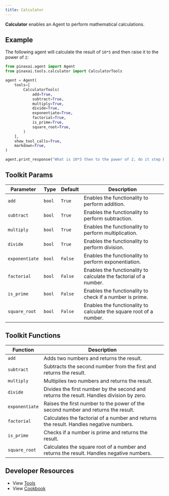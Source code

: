 ```yaml
---
title: Calculator
---
```


**Calculator** enables an Agent to perform mathematical calculations.

## Example

The following agent will calculate the result of `10*5` and then raise it to the power of `2`:

```python cookbook/tools/calculator_tools.py
from pinaxai.agent import Agent
from pinaxai.tools.calculator import CalculatorTools

agent = Agent(
    tools=[
        CalculatorTools(
            add=True,
            subtract=True,
            multiply=True,
            divide=True,
            exponentiate=True,
            factorial=True,
            is_prime=True,
            square_root=True,
        )
    ],
    show_tool_calls=True,
    markdown=True,
)

agent.print_response("What is 10*5 then to the power of 2, do it step by step")
```

## Toolkit Params

| Parameter      | Type   | Default | Description                                                         |
| -------------- | ------ | ------- | ------------------------------------------------------------------- |
| `add`          | `bool` | `True`  | Enables the functionality to perform addition.                      |
| `subtract`     | `bool` | `True`  | Enables the functionality to perform subtraction.                   |
| `multiply`     | `bool` | `True`  | Enables the functionality to perform multiplication.                |
| `divide`       | `bool` | `True`  | Enables the functionality to perform division.                      |
| `exponentiate` | `bool` | `False` | Enables the functionality to perform exponentiation.                |
| `factorial`    | `bool` | `False` | Enables the functionality to calculate the factorial of a number.   |
| `is_prime`     | `bool` | `False` | Enables the functionality to check if a number is prime.            |
| `square_root`  | `bool` | `False` | Enables the functionality to calculate the square root of a number. |

## Toolkit Functions

| Function       | Description                                                                              |
| -------------- | ---------------------------------------------------------------------------------------- |
| `add`          | Adds two numbers and returns the result.                                                 |
| `subtract`     | Subtracts the second number from the first and returns the result.                       |
| `multiply`     | Multiplies two numbers and returns the result.                                           |
| `divide`       | Divides the first number by the second and returns the result. Handles division by zero. |
| `exponentiate` | Raises the first number to the power of the second number and returns the result.        |
| `factorial`    | Calculates the factorial of a number and returns the result. Handles negative numbers.   |
| `is_prime`     | Checks if a number is prime and returns the result.                                      |
| `square_root`  | Calculates the square root of a number and returns the result. Handles negative numbers. |

## Developer Resources

- View [Tools](https://github.com/Pinax-Labs/pinaxai/blob/main/libs/pinaxai/pinaxai/tools/calculator.py)
- View [Cookbook](https://github.com/Pinax-Labs/pinaxai/blob/main/cookbook/tools/calculator_tools.py)
